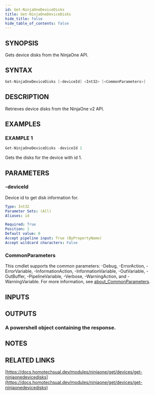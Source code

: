 ```yaml
---
id: Get-NinjaOneDeviceDisks
title: Get-NinjaOneDeviceDisks
hide_title: false
hide_table_of_contents: false
---
```


## SYNOPSIS

Gets device disks from the NinjaOne API.

## SYNTAX

```powershell
Get-NinjaOneDeviceDisks [-deviceId] <Int32> [<CommonParameters>]
```

## DESCRIPTION

Retrieves device disks from the NinjaOne v2 API.

## EXAMPLES

### EXAMPLE 1

```powershell
Get-NinjaOneDeviceDisks -deviceId 1
```

Gets the disks for the device with id 1.

## PARAMETERS

### -deviceId

Device id to get disk information for.

```yaml
Type: Int32
Parameter Sets: (All)
Aliases: id

Required: True
Position: 1
Default value: 0
Accept pipeline input: True (ByPropertyName)
Accept wildcard characters: False
```

### CommonParameters

This cmdlet supports the common parameters: -Debug, -ErrorAction, -ErrorVariable, -InformationAction, -InformationVariable, -OutVariable, -OutBuffer, -PipelineVariable, -Verbose, -WarningAction, and -WarningVariable. For more information, see [about_CommonParameters](http://go.microsoft.com/fwlink/?LinkID=113216).

## INPUTS

## OUTPUTS

### A powershell object containing the response.

## NOTES

## RELATED LINKS

[https://docs.homotechsual.dev/modules/ninjaone/get/devices/get-ninjaonedevicedisks](https://docs.homotechsual.dev/modules/ninjaone/get/devices/get-ninjaonedevicedisks)

